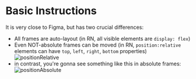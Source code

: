 # Basic Instructions

It is very close to Figma, but has two crucial differences:

- All frames are auto-layout (in RN, all visible elements are `display: flex`)
- Even NOT-absolute frames can be moved (in RN, `position:relative` elements can have `top`, `left`, `right`, `bottom` properties)
  ![positionRelative](/images/basicInstructions/positionRelative.png)
- in contrast, you're gonna see something like this in absolute frames:
  ![positionAbsolute](/images/basicInstructions/positionAbsolute.png)
